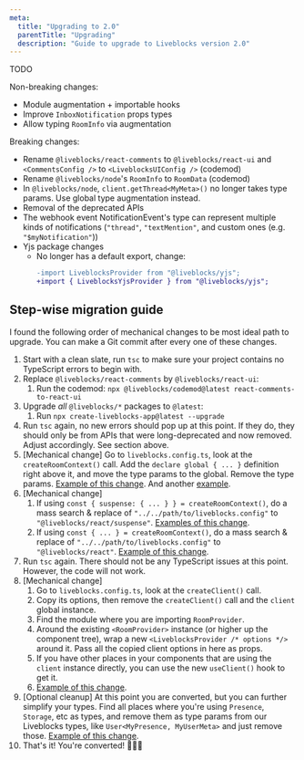 ```yaml
---
meta:
  title: "Upgrading to 2.0"
  parentTitle: "Upgrading"
  description: "Guide to upgrade to Liveblocks version 2.0"
---
```


TODO

Non-breaking changes:

- Module augmentation + importable hooks
- Improve `InboxNotification` props types
- Allow typing `RoomInfo` via augmentation

Breaking changes:

- Rename `@liveblocks/react-comments` to `@liveblocks/react-ui` and
  `<CommentsConfig />` to `<LiveblocksUIConfig />` (codemod)
- Rename `@liveblocks/node`'s `RoomInfo` to `RoomData` (codemod)
- In `@liveblocks/node`, `client.getThread<MyMeta>()` no longer takes type
  params. Use global type augmentation instead.
- Removal of the deprecated APIs
- The webhook event NotificationEvent's type can represent multiple kinds of
  notifications (`"thread"`, `"textMention"`, and custom ones (e.g.
  `"$myNotification"`))
- Yjs package changes
  - No longer has a default export, change:
    ```diff
    -import LiveblocksProvider from "@liveblocks/yjs";
    +import { LiveblocksYjsProvider } from "@liveblocks/yjs";
    ```

## Step-wise migration guide

I found the following order of mechanical changes to be most ideal path to
upgrade. You can make a Git commit after every one of these changes.

1. Start with a clean slate, run `tsc` to make sure your project contains no
   TypeScript errors to begin with.
1. Replace `@liveblocks/react-comments` by `@liveblocks/react-ui`:
   1. Run the codemod:
      `npx @liveblocks/codemod@latest react-comments-to-react-ui`
1. Upgrade _all_ `@liveblocks/*` packages to `@latest`:
   1. Run `npx create-liveblocks-app@latest --upgrade`
1. Run `tsc` again, no new errors should pop up at this point. If they do, they
   should only be from APIs that were long-deprecated and now removed. Adjust
   accordingly. See section above.
1. [Mechanical change] Go to `liveblocks.config.ts`, look at the
   `createRoomContext()` call. Add the `declare global { ... }` definition right
   above it, and move the type params to the global. Remove the type params.
   [Example of this change](https://github.com/liveblocks/liveblocks/commit/da750d4ac9e88d812c0fb612ce18f02920d65463).
   And another
   [example](https://github.com/liveblocks/liveblocks/commit/1c14e6e553463538d722b0b91baacc2aa4ff3267).
1. [Mechanical change]
   1. If using `const { suspense: { ... } } = createRoomContext()`, do a mass
      search & replace of `"../../path/to/liveblocks.config"` to
      `"@liveblocks/react/suspense"`.
      [Examples of this change](https://github.com/liveblocks/liveblocks/commit/9e6fd25f21e1bcbc4e625161f8d33ce6aaafb0ab).
   1. If using `const { ... } = createRoomContext()`, do a mass search & replace
      of `"../../path/to/liveblocks.config"` to `"@liveblocks/react"`.
      [Example of this change](https://github.com/liveblocks/liveblocks/commit/adc5692b072ef291082c2e1a22e77eb30c2b1667).
1. Run `tsc` again. There should not be any TypeScript issues at this point.
   However, the code will not work.
1. [Mechanical change]
   1. Go to `liveblocks.config.ts`, look at the `createClient()` call.
   1. Copy its options, then remove the `createClient()` call and the `client`
      global instance.
   1. Find the module where you are importing `RoomProvider`.
   1. Around the existing `<RoomProvider>` instance (or higher up the component
      tree), wrap a new `<LiveblocksProvider /* options */>` around it. Pass all
      the copied client options in here as props.
   1. If you have other places in your components that are using the `client`
      instance directly, you can use the new `useClient()` hook to get it.
   1. [Example of this change](https://github.com/liveblocks/liveblocks/commit/414f83c655ec5c5b5e045ab970423fb2ef79c50f).
1. [Optional cleanup] At this point you are converted, but you can further
   simplify your types. Find all places where you're using `Presence`,
   `Storage`, etc as types, and remove them as type params from our Liveblocks
   types, like `User<MyPresence, MyUserMeta>` and just remove those.
   [Example of this change](https://github.com/liveblocks/liveblocks/commit/d079a0056a792c15c752dcd581ee9cc264269b81).
1. That's it! You're converted! 🎉🎉🎉
